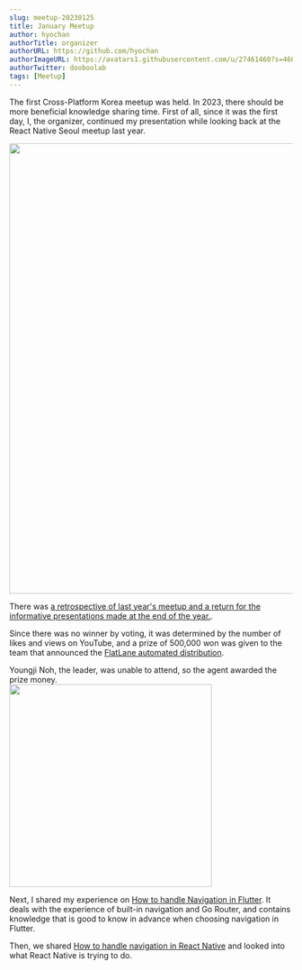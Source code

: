 ---
slug: meetup-20230125
title: January Meetup
author: hyochan
authorTitle: organizer
authorURL: https://github.com/hyochan
authorImageURL: https://avatars1.githubusercontent.com/u/27461460?s=460&u=b5860875e26d33fd70fd210f4ea74f81cdf9d99b&v=4
authorTwitter: dooboolab
tags: [Meetup]
---


The first Cross-Platform Korea meetup was held. In 2023, there should be more beneficial knowledge sharing time.
First of all, since it was the first day, I, the organizer, continued my presentation while looking back at the React Native Seoul meetup last year.

<img src="https://user-images.githubusercontent.com/27461460/215254735-c2646085-bf23-47d2-8bf0-913f764f7808.png" width="800" />

There was [a retrospective of last year's meetup and a return for the informative presentations made at the end of the year.](https://www.youtube.com/watch?v=-t9h1dVzRIA&list=PLMu8UG37vF6p5betw-J2_b4IdXSE01HvH&index=2).

Since there was no winner by voting, it was determined by the number of likes and views on YouTube, and a prize of 500,000 won was given to the team that announced the [FlatLane automated distribution](https://www.youtube.com/watch?v=KnTh4iCEiNo&list=PLMu8UG37vF6oJLNhjsjoy_ApcJFZZwJOo).

Youngji Noh, the leader, was unable to attend, so the agent awarded the prize money.<br/>
<img src="https://user-images.githubusercontent.com/27461460/215254744-82769df0-0b40-4bdd-8094-223fa258ca38.png" width="360" />

Next, I shared my experience on [How to handle Navigation in Flutter](https://www.youtube.com/watch?v=-t9h1dVzRIA&list=PLMu8UG37vF6p5betw-J2_b4IdXSE01HvH&index=2). It deals with the experience of built-in navigation and Go Router, and contains knowledge that is good to know in advance when choosing navigation in Flutter.

Then, we shared [How to handle navigation in React Native](https://www.youtube.com/watch?v=R7uiKmfS1Wo&list=PLMu8UG37vF6p5betw-J2_b4IdXSE01HvH&index=4) and looked into what React Native is trying to do.

<AdFitMobileBanner
  unit="DAN-MbgKf77ax95JqLJl"
  className="adfit-middle-mobile-2023-01-25"
/>
